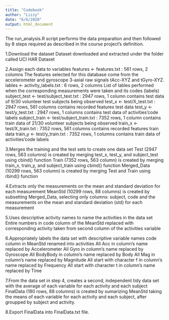 ```yaml
---
title: "Codebook"
author: "Lizzy"
date: "6/6/2020"
output: html_document
---
```


The run_analysis.R script performs the data preparation and then followed by 8 steps required as described in the course project’s definition.

1.Download the dataset
Dataset downloaded and extracted under the folder called UCI HAR Dataset

2.Assign each data to variables
features <- features.txt : 561 rows, 2 columns 
The features selected for this database come from the accelerometer and gyroscope 3-axial raw signals tAcc-XYZ and tGyro-XYZ.
lables <- activity_labels.txt : 6 rows, 2 columns 
List of lables performed when the corresponding measurements were taken and its codes (labels)
subject_test <- test/subject_test.txt : 2947 rows, 1 column 
contains test data of 9/30 volunteer test subjects being observed
test_x <- test/X_test.txt : 2947 rows, 561 columns 
contains recorded features test data
test_y <- test/y_test.txt : 2947 rows, 1 columns 
contains test data of activities’code labels
subject_train <- test/subject_train.txt : 7352 rows, 1 column 
contains train data of 21/30 volunteer subjects being observed
train_x <- test/X_train.txt : 7352 rows, 561 columns 
contains recorded features train data
train_y <- test/y_train.txt : 7352 rows, 1 columns 
contains train data of activities’code labels

3.Merges the training and the test sets to create one data set
Test (2947 rows, 563 columns) is created by merging test_x, test_y, and subject_test using cbind() function
Train (7352 rows, 563 column) is created by merging train_x, train_y, and subject_train using cbind() function
Merged_Data (10299 rows, 563 column) is created by merging Test and Train using rbind() function

4.Extracts only the measurements on the mean and standard deviation for each measurement
MeanStd (10299 rows, 88 columns) is created by subsetting Merged_Data, selecting only columns: subject, code and the measurements on the mean and standard deviation (std) for each measurement

5.Uses descriptive activity names to name the activities in the data set
Entire numbers in code column of the MeanStd replaced with corresponding activity taken from second column of the activities variable

6.Appropriately labels the data set with descriptive variable names
code column in MeanStd renamed into activities
All Acc in column’s name replaced by Accelerometer
All Gyro in column’s name replaced by Gyroscope
All BodyBody in column’s name replaced by Body
All Mag in column’s name replaced by Magnitude
All start with character f in column’s name replaced by Frequency
All start with character t in column’s name replaced by Time

7.From the data set in step 4, creates a second, independent tidy data set with the average of each variable for each activity and each subject
FinalData (180 rows, 88 columns) is created by sumarizing MeanStd taking the means of each variable for each activity and each subject, after groupped by subject and activity.

8.Export FinalData into FinalData.txt file.